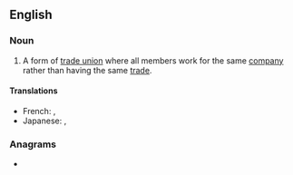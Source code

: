 ==English==

===Noun===
{{en-noun}}

# A form of [[trade union]] where all members work for the same [[company]] rather than having the same [[trade]].

====Translations====
{{trans-top|a form of trade union}}
* French: {{t|fr|syndicat d'entreprise}}, {{t|fr|syndicat d'industrie}}
* Japanese: {{t|ja|企業別組合|tr=きぎょうべつくみあい, kigyou betsu-kumiai}}, {{t|ja|企業内組合|tr=きぎょうないくみあい, kigyou nai-kumiai}}
{{trans-mid}}
{{trans-bottom}}

===Anagrams===
* {{l|en|entreprise-union}}
